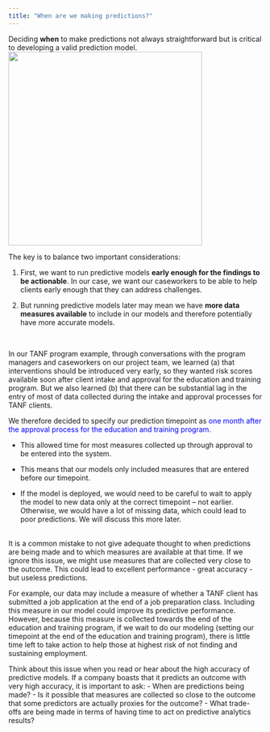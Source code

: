 ```yaml
---
title: "When are we making predictions?"
---
```


Deciding **when** to make predictions not always straightforward but is critical to developing a valid prediction model.
![](images/shutterstock_time.png){width="4in"}

The key is to balance two important considerations:

1.  First, we want to run predictive models **early enough for the findings to be actionable**. In our case, we want our caseworkers to be able to help clients early enough that they can address challenges.

2.  But running predictive models later may mean we have **more data measures available** to include in our models and therefore potentially have more accurate models.

\

In our TANF program example, through conversations with the program managers and caseworkers on our project team, we learned 
(a) that interventions should be introduced very early, so they wanted risk scores available soon after client intake and approval for the education and training program. But we also learned (b) that there can be substantial lag in the entry of most of data collected during the intake and approval processes for TANF clients.

We therefore decided to specify our prediction timepoint as [one month after the approval process for the education and training program]{style="color:blue"}.

-   This allowed time for most measures collected up through approval to be entered into the system.

-   This means that our models only included measures that are entered before our timepoint.

-   If the model is deployed, we would need to be careful to wait to apply the model to new data only at the correct timepoint -- not earlier. Otherwise, we would have a lot of missing data, which could lead to poor predictions. We will discuss this more later.

\
It is a common mistake to not give adequate thought to when predictions are being made and to which measures are available at that time. If we ignore this issue, we might use measures that are collected very close to the outcome. This could lead to excellent performance - great accuracy - but useless predictions.

For example, our data may include a measure of whether a TANF client has submitted a job application at the end of a job preparation class. Including this measure in our model could improve its predictive performance. However, because this measure is collected towards the end of the education and training program, if we wait to do our modeling (setting our timepoint at the end of the education and training program), there is little time left to take action to help those at highest risk of not finding and sustaining employment.

Think about this issue when you read or hear about the high accuracy of predictive models. If a company boasts that it predicts an outcome with very high accuracy, it is important to ask: 
-   When are predictions being made?
-   Is it possible that measures are collected so close to the outcome that some predictors are actually proxies for the outcome?
-   What trade-offs are being made in terms of having time to act on predictive analytics results?
